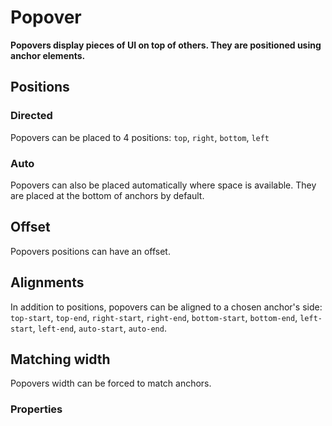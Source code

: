 # Popover <ReactStabilityFlag status="stable" />

**Popovers display pieces of UI on top of others. They are positioned using anchor elements.**

<DemoBlock demo="default" />

## Positions

### Directed

Popovers can be placed to 4 positions: `top`, `right`, `bottom`, `left`

<DemoBlock demo="positions" />

### Auto

Popovers can also be placed automatically where space is available. They are placed at the bottom of anchors by default.

<DemoBlock demo="auto" />

## Offset

Popovers positions can have an offset.

<DemoBlock demo="offset" />

## Alignments

In addition to positions, popovers can be aligned to a chosen anchor's side:
`top-start`, `top-end`, `right-start`, `right-end`, `bottom-start`, `bottom-end`, `left-start`, `left-end`, `auto-start`, `auto-end`.

<DemoBlock demo="alignments" />

## Matching width

Popovers width can be forced to match anchors.

<DemoBlock demo="matching-width" />

### Properties

<PropTable component="Popover" />

